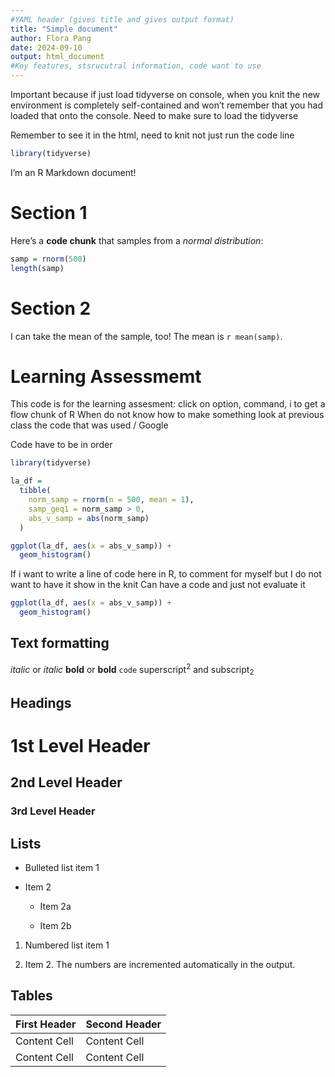 ```yaml
---
#YAML header (gives title and gives output format)
title: "Simple document"
author: Flora Pang
date: 2024-09-10
output: html_document
#Key features, stsrucutral information, code want to use
---
```

Important because if just load tidyverse on console, when you knit the new environment is completely self-contained and won't remember that you had loaded that onto the console. Need to make sure to load the tidyverse

Remember to see it in the html, need to knit not just run the code line 
```r
library(tidyverse)
```


I'm an R Markdown document! 

# Section 1

Here's a **code chunk** that samples from 
a _normal distribution_:

```r
samp = rnorm(500)
length(samp)
```

# Section 2

I can take the mean of the sample, too!
The mean is `r mean(samp)`.

# Learning Assessmemt 

This code is for the learning assesment: click on option, command, i to get a flow chunk of R
When do not know how to make something look at previous class the code that was used / Google

Code have to be in order 

```r

library(tidyverse)

la_df = 
  tibble(
    norm_samp = rnorm(n = 500, mean = 1),
    samp_geq1 = norm_samp > 0,
    abs_v_samp = abs(norm_samp)
  )

ggplot(la_df, aes(x = abs_v_samp)) +
  geom_histogram()

```

If i want to write a line of code here in R, to comment for myself but I do not want to have it show in the knit 
Can have a code and just not evaluate it 

```r
ggplot(la_df, aes(x = abs_v_samp)) +
  geom_histogram()
```

Text formatting 
------------------------------------------------------------

*italic*  or  _italic_
**bold**  or  __bold__
`code`
superscript^2^ and subscript~2~


Headings
------------------------------------------------------------

# 1st Level Header

## 2nd Level Header

### 3rd Level Header


Lists
------------------------------------------------------------

*   Bulleted list item 1

*   Item 2

    * Item 2a

    * Item 2b

1.  Numbered list item 1

1.  Item 2. The numbers are incremented automatically in the output.


Tables 
------------------------------------------------------------

First Header  | Second Header
------------- | -------------
Content Cell  | Content Cell
Content Cell  | Content Cell

